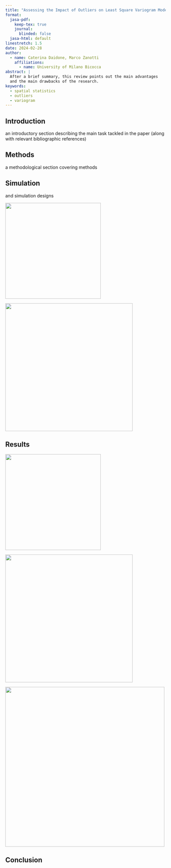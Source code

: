 ```yaml
---
title: "Assessing the Impact of Outliers on Least Square Variogram Model"
format:
  jasa-pdf:
    keep-tex: true  
    journal:
      blinded: false
  jasa-html: default
linestretch: 1.5
date: 2024-02-28
author:
  - name: Caterina Daidone, Marco Zanotti
    affiliations:
      - name: University of Milano Bicocca
abstract: |
  After a brief summary, this review points out the main advantages 
  and the main drawbacks of the research.
keywords:
  - spatial statistics
  - outliers
  - variogram
---
```


<!-- # Cressie, N. and Hawkins, D. M. (1980) Robust Estimation of the Variogram: I. Mathematical Geology, 12, 115–125. -->
<!-- # Dowd, P. A. (1984) The variogram and kriging: Robust and resistant estimators. In Geostatistics for Natural Resources Characterization, Verly, G., David, M., Journel, A. and Marechal, A. (Eds.) Dordrecht: D. Reidel Publishing Company, Part I, 1, 91–106. -->
<!-- # Genton, M. (1998) Highly Robust Variogram Estimation. Mathematical Geology, 30, 213–220. -->



## Introduction

an introductory section describing the main task tackled in the paper (along with relevant bibliographic references) 



## Methods

a methodological section covering methods 

<!-- # https://www.rdocumentation.org/packages/sortinghat/versions/0.1/topics/simdata_contaminated -->

<!-- # The empirical semivariogram is created by averaging the squared differences  -->
<!-- # between pairs of points that are approximately the same distance apart.   -->
<!-- # Even a few outliers can heavily influence this average (particularly because  -->
<!-- # you're squaring the difference).  -->
<!-- #  -->
<!-- # Outliers are almost always problematic for kriging, but they're particularly  -->
<!-- # bad when the outliers are scattered randomly throughout the study region  -->
<!-- # (rather than being clustered together).  This is because randomly scattered  -->
<!-- # outliers will affect the empirical semivariances at small distances (because  -->
<!-- # they might be right next to low values), but if the outliers are clustered,  -->
<!-- # the squared difference between two outliers might still be small, allowing for  -->
<!-- # accurate semivariogram estimation at small distances (which is the most  -->
<!-- # important part of the semivariogram because closer neighbors get the highest weights). -->


## Simulation

and simulation designs

![](img/grf.png){fig-align="center" width="300"}



![](img/cgrf.png){fig-align="center" width="400"}



## Results
    
![](img/variog_grf_ols.png){fig-align="center" width="300"}


![](img/variog_cgrf_ols.png){fig-align="center" width="400"}


![](img/variog_est_ols.png){fig-align="center" width="500"}



## Conclusion

 
